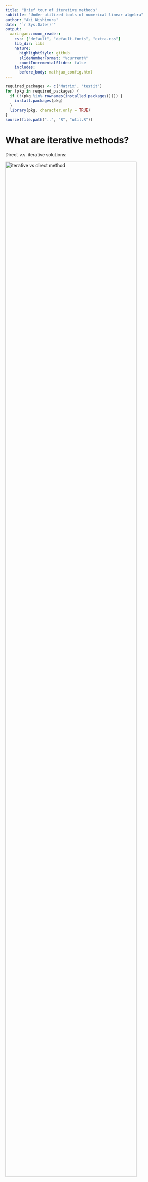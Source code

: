 ```yaml
---
title: "Brief tour of iterative methods"
subtitle: "Under-utilized tools of numerical linear algebra"
author: "Aki Nishimura"
date: "`r Sys.Date()`"
output:
  xaringan::moon_reader:
    css: ["default", "default-fonts", "extra.css"]
    lib_dir: libs
    nature:
      highlightStyle: github
      slideNumberFormat: "%current%"
      countIncrementalSlides: false
    includes:
      before_body: mathjax_config.html
---
```


```r
required_packages <- c('Matrix', 'testit')
for (pkg in required_packages) {
  if (!(pkg %in% rownames(installed.packages()))) {
    install.packages(pkg)
  }
  library(pkg, character.only = TRUE)
}
source(file.path("..", "R", "util.R"))
```

# What are iterative methods?

Direct v.s. iterative solutions:

<img src="figure/iterative_vs_direct_method_visualization.png" alt="iterative vs direct method" class="center" style="width: 90%;"/>

---

# Iterative methods: broad definition

Examples of direct methods: 
* Solving a quadratic, or quartic, equation
* Least-squre via QR decomposition

--

Examples of iterative methods (under broad definition):
* Minimizing a function via Newton's method
* Full eigenvalue decomposition $\bm{A} = \bm{U} \bm{\Lambda} \bm{U}^\intercal$

---

# Iterative methods: narrow definition

In numerical linalg, "iterative methods" often refer to algorithms that rely solely on the operation $\bm{v} \to \bm{A} \bm{v}$.

--

<p style="margin-top:2.5ex;"> </p>
For example, many iterative methods for
* solving $\bm{A} \bx = \bm{b}$
* finding largest and smallest eigenvalues/vectors of $\bm{A}$
* minimizing $\| \bm{A} \bx - \bm{b} \|^2$ (or $\| \bm{X} \bm{\beta} - \bm{y} \|^2$)

<p style="margin-top:-1ex;"> </p>
only require operations of the form $\bm{v} \to \bm{A} \bm{v}$. 

--

<p style="margin-top:2.5ex;"> </p>
These algorithms are _agnostic_ to how computer represents $\bm{A}$ and calculates $\bm{v} \to \bm{A} \bm{v}$.

---

# What's the big deal w/ iterative methods?

## Wrong-but-useful argument in terms algorithmic complexity:
* Most direct methods have $O(\min\{n p^2, n^2 p\})$ costs.
* Iterative methods require $k$ matrix-vector multi-plication $\bm{v} \to \bm{A} \bm{v}$ where $k \ll \min\{n, p\}$ potentially.

---

# What's the big deal w/ iterative methods?

## Better arguments
In many modern applications, the matrix of interest $\bm{A}$
* has special structure for fast $\bm{v} \to \bm{A} \bm{v}$ operations.
* is so big that storing it explicitly &mdash; as required for direct methods &mdash; is impossible.

--

For example, $\bm{A}$ may corresond to
* design matrix for sparse binary features
* sparse precision/inverse-covariance matrix
--

* matrix with underlying graph/tree structure
* wavelet transform for decomposing singnals

---
layout: true

# When you might want iterative methods

## Example: centered (and standardized) sparse binary design

---

```r
n_obs <- 10^4
n_pred <- 10^3
X <- simulate_sparse_binary_design(
  n_obs, n_pred, density = .01, seed = 140850
)
```

--

Sparse matrix $\bm{X}$ won't be sparse after $\bm{X} \gets \bm{X} - \bm{1} \cdot \bm{\bar{x}}^\intercal$.

Nor binary matrix $\bm{X}$ binary after $\bm{X} \gets \bm{X} \cdot \textrm{diag}(\bm{\sigma}_{\bm{X}})$.

--

Bye-bye memory efficiency: 

.center[1% dense -> 100% dense &nbsp;&nbsp; & &nbsp;&nbsp; 1 bit -> 64 bits]

Beg for a fancy computer, or go home and cry.

---

But wait! You can multiply by a centered and standardized matrix _without_ ever centering or standarding explicitly:

$$\textrm{diag}(\bm{\sigma}_{\bm{X}}) \cdot \bm{v} = \bm{v} / \bm{\sigma}_{\bm{X}}$$
$$\left(\bm{X} - \bm{1} \cdot \bm{\bar{x}}^\intercal \right) \bm{v} = \bm{X} \bm{v} - (\bm{\bar{x}}^\intercal \bm{v}) \bm{1}$$

---

```r
pred_mean <- colMeans(X)
pred_mean_smoothed <- (.5 + colSums(X)) / (1 + n_obs) # Continuity correction
pred_var <- pred_mean_smoothed * (1 - pred_mean_smoothed)
pred_sd <- sqrt(pred_var)
```

```r
pred_mean <- colMeans(X)
pred_var <- pred_mean * (1 - pred_mean)
pred_sd <- sqrt(pred_var)

standardized_matvec <- function(X, v) {
  v <- v / pred_sd
  result <- X %*% v
  result <- result - sum(pred_mean * v)
  return(as.vector(result))
}
```

---

```r
v <- rnorm(n_pred)
efficient_matvec_output <- standardized_matvec(X, v)

X_dense <- as.matrix(X)
for (j in 1:n_pred) {
  X_dense[, j] <- (X_dense[, j] - pred_mean[j]) / pred_sd[j]
}
brute_matvec_output <- as.vector(X_dense %*% v)

```

--

```r
assert("Two outputs agree",
  are_all_close(
    efficient_matvec_output, 
    brute_matvec_output, 
    rel_tol = 1e-3
  )
)
```


---
layout: false

# When you might want iterative methods

## Example: graphical model / Gaussian Markov random fields 

**Fact:** If $\bx \sim \normalDist(\bm{\mu}, \bm{\Phi}^{-1})$, then 
$\Phi_{ij} = 0 \ \Leftrightarrow \ x_i \indep x_j \given \bx_{-ij}.$

--

<img src="figure/inla_gmrf_approximatin.png" alt="Markovian approximation of Matern field" class="center" style="width: 80%;"/>

---

# When you might want iterative methods

## Example: graphical model / Gaussian Markov random fields 

**Fact:** If $\bx \sim \normalDist(\bm{\mu}, \bm{\Phi}^{-1})$, then 
$\Phi_{ij} = 0 \ \Leftrightarrow \ x_i \indep x_j \given \bx_{-ij}.$

<img src="figure/graphical_lasso_cell_signaling_example.jpeg" alt="Flow cytometry data of 11 proteins" class="center" style="width: 80%;"/>

---

# Power iteration for largest eigenvec/val

### ( $\in$ Broad-sense iterative methods)

--

Albeit unnecessary, let's assume $\bm{A}$ symmetric so that
$$\bm{A} = \bm{U} \bm{\Lambda} \bm{U}^\intercal = \sum_i \lambda_i \bm{u}_i \bm{u}_i^\intercal \ \text{ for } \ \lambda_1 \geq \lambda_2 \geq \ldots.$$

--

This means that
$$\bm{A}^k = \bm{U} \bm{\Lambda}^k \bm{U}^\intercal = \sum_i \lambda_i^k \bm{u}_i \bm{u}_i^\intercal.$$

--

If $\lambda_1 > \lambda_2$, eventually $\lambda_1^k \gg \lambda_2^k$ and $\bm{A}^k \approx \lambda_1^k \bm{u}_1 \bm{u}_1$.

---

# Power iteration for largest eigenvec/val

You'd be nuts to compute $\bm{A}^k$.

---
layout: true

# Power iteration for largest eigenvec/val

You'd be nuts to compute $\bm{A}^k$, _but_ can iterate $\bm{v} \to \bm{A} \bm{v}$!

---

```r
power_iterate <- function (A, init_vec, n_iter) {
  v <- init_vec
  for (k in 1:n_iter) {
    v <- A %*% v
    v <- v / sqrt(sum(v^2)) # $\lambda_1^k$ might ex/inplode o.w.
  }
  ...
}
```

--

This gives us $\bm{v} \approx \bm{u}_1$. Now, how do we approximate $\lambda_1$?

--

Use _Rayleigh-Ritz method_ &mdash; $\, \lambda_1 \approx \bm{v}^\intercal \bm{A} \bm{v} \,$ because
$$\bm{u}_1^\intercal \bm{A} \bm{u}_1 = \bm{u}_1^\intercal \left( \sum_i \lambda_i \bm{u}_i \bm{u}_i^\intercal \right) \bm{u}_1 = \lambda_1.$$

---

```r
power_iterate <- function (A, init_vec, n_iter) {
  v <- init_vec
  for (k in 1:n_iter) {
    v <- A %*% v
    v <- v / sqrt(sum(v^2)) # $\lambda_1^k$ might ex/inplode o.w.
  }
  ...
}
```

More generally, we have
$$\lambda_\max = \max_{\|\bm{v}\| = 1} \bm{v}^\intercal \bm{A} \bm{v} \ \, \text{ and } \ \,
\lambda_\min = \min_{\|\bm{v}\| = 1} \bm{v}^\intercal \bm{A} \bm{v}.$$

---

```r
power_iterate <- function (A, init_vec, n_iter) {
  v <- init_vec
  for (k in 1:n_iter) {
    v <- A %*% v
    v <- v / sqrt(sum(v^2)) # $\lambda_1^k$ might ex/inplode o.w.
  }
  eigvec_est <- v
  eigval_est <- t(eigvec_est) %*% A %*% eigvec_est
  return(list(eigvec_est, eigval_est))
}
```

--

**Fun fact:** Google's PageRank uses the power iteration. <br> (For a non-symmetric stochastic matrix $\bm{A}$.)

---
layout: false
class: center, middle, inverse

# Krylov subspace: "the" iterative methods

---

# Krylov subspace methods 

One lesson from power iteration:<br> 

.center[
  $\bm{A}^k \bm{v}$ tells you a lot about the largest eigenvec/val.
]

<p style="margin-top:3ex;"> </p>

--

Here is a more striking fact:
.center[
  the collection $\{ \bm{v}, \bm{A} \bm{v}, \bm{A}^2 \bm{v}, \ldots, \bm{A}^k \bm{v} \}$ tells you a lot about the extreme (largest and smallest) eigenvec/vals.
]

<p style="margin-top:3ex;"> </p>

--

The space 
$$\mathcal{K}_{k + 1}(\bm{A}, \bm{v}) = \textrm{span}\{\bm{v}, \bm{A} \bm{v}, \bm{A}^2 \bm{v}, \ldots, \bm{A}^k \bm{v} \}$$
is called the _Krylov subspace_.

---

# Taste of Krylov methods: Lanczos algo

Each iteration of a Krylov method requires one $\bm{v} \to \bm{A} \bm{v}$.

---

# Taste of Krylov methods: Lanczos algo

At the $k$-th iteration, _Lanczos algorithm_ outputs 
$$\bm{q}_1, \ldots \bm{q}_{k+1} \ \text{ and } \ \nu_1 \geq \ldots \geq \nu_{k+1},$$
extremes of which resembles extreme eigenvec/vals of $\bm{A}$.

--

<img src="figure/lanczos_rits_values_vs_num_iteration.png" alt="Ritz values of Lanczos iteration" class="center" style="width: 80%;"/>

---

# Taste of Krylov methods: Lanczos algo

To deploy it, just need to supply a recipe for $\bm{v} \to \bm{A} \bm{v}$:

```python
from scipy.sparse.linalg import eigsh

def multiply_by_A(v):
  ...
  return Av

A = LinearOperator((n_row, n_col), matvec=multiply_by_A)
eigenval, eigenvec = eigsh(A, k=10, which='BE')
  # Find eigenvec/val from "both ends": 5 largests & 5 smallests
  # Note: the number of required iterations is > k
```

**Note:**<br> $\mathcal{K}_{k + 1}(\bm{A}, \bm{v}) = \textrm{span}\{\bm{v}, \bm{A} \bm{v}, \ldots, \bm{A}^k \bm{v} \}$ does **not** depend as much on $\bm{v}$ as on $\bm{A}$. Think $\ \mathcal{K}_{k + 1}(\bm{A}, \bm{v}) \approx \mathcal{K}_{k + 1}(\bm{A})$.

---

# Taste of Krylov methods: Lanczos algo

When might you apply Lanczos algorithm?
* Find the largest eigenvalue of Fisher info $\bm{X}^\intercal \bm{W} \bm{X}$ for large-scale Bayesian sparse generalized linear model<br> .right[(Nishimura, Schuemie, and Suchard, 2021+)]

* Find the smallest eigenvalue of $\bm{\Sigma}^{-1}$ from multivariate phylogenetic probit model $\quad \qquad$ (Zhang et al., 2021+)

--

* Fast PCA from sparse $\bm{\Sigma}^{-1}$ graphical model?

---

# Other Krylov methods

Symmetric cases $\bm{A} = \bm{A}^\intercal$:
* _Lancozs iteration_ finds extreme eigenvector/values.
* _Conjugate gradient method_ solves $\bm{A} \bm{x} = \bm{b}$.

--

Non-symmetric cases:
* _Arnoldi iteration_ finds extreme eigenvector/values.
* _Generalized minimal residual method_ solves $\bm{A} \bm{x} = \bm{b}$.
* _LSQR_ finds minimizer of $\| \bm{A} \bm{x} - \bm{b} \|^2$ (or $\| \bm{X} \bm{\beta} - \bm{y} \|^2$).

--

**Note:** 
* You often gotta use them "right" for good performance.
* Smallest eigenvec/vals are trikier under finite prec.

---

# Other Krylov methods

<img src="figure/blood_anticoagulant_propensity_score_model_cg_error_plot.png" alt="Ritz values of Lanczos iteration" class="center" style="width: 70%;"/>

<p style="margin-top: -1ex;"> </p>
CG speeding up Bayesian sparse logistic regression on blood anti-coagulant data with $n = 72{,}489$ & $p = 22{,}175$.<br> .right[(Nishimura and Suchard, 2018)]

---
class: inverse, middle, center

# Summary & References 

## Brief tour of iterative methods

---

# Summary
* Iterative method _do not_ require explicit storage of $\bm{A}$. Only a recipe for $\bm{v} \to \bm{A} \bm{v}$ is needed.
--

* Design algorithm/software with relevant data structures in mind. e.g. When appropriate,
  - support sparse design matrix.
  - accept `function(v){...}` as input.
--

* Choose a representation of data with algorithm performance in mind.

---

# References

<img src="figure/golub_and_van_loan_matrix_computation_book.png" alt="Matrix Computations by Golub and Van Loan" class="center" style="width: 55%;"/> 
<!-- Can't specify relative height --- I guess that the parent's height is undefined? -->

---

# References

![](figure/cg_accelerated_gibbs_on_arxiv.png)
